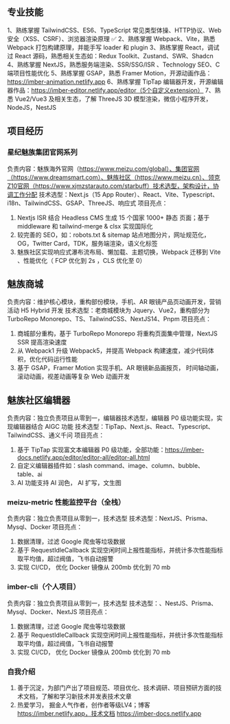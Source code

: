 ## 专业技能

1、熟练掌握 TailwindCSS、ES6、TypeScript 常见类型体操、HTTP协议、Web安全（XSS、CSRF）、浏览器渲染原理 ✅
2、熟练掌握 Webpack、Vite，熟悉 Webpack 打包构建原理，并能手写 loader 和 plugin
3、熟练掌握 React，调试过 React 源码，熟悉相关生态如：Redux Toolkit、Zustand、SWR、Shadcn
4、熟练掌握 NextJS，熟悉服务端渲染、SSR/SSG/ISR 、Technology SEO、C 端项目性能优化
5、熟练掌握 GSAP，熟悉 Framer Motion，开源动画作品：https://imber-animation.netlify.app
6、熟练掌握 TipTap 编辑器开发，开源编辑器作品：https://imber-editor.netlify.app/editor（5个自定义extension）
7、熟悉 Vue2/Vue3 及相关生态，了解 ThreeJS 3D 模型渲染，微信小程序开发，NodeJS，NestJS

## 项目经历

### 星纪魅族集团官网系列

负责内容：魅族海外官网（https://www.meizu.com/global）、集团官网（https://www.dreamsmart.com）、魅族社区（https://www.meizu.cn）、领克Z10官网（https://www.xjmzstarauto.com/starbuff）技术选型，架构设计，协调工作分配
技术选型：Next.js（15 App Router）、React、Vite、Typescript、i18n、TailwindCSS、GSAP、ThreeJS、响应式
项目亮点：

1. Nextjs ISR 结合 Headless CMS 生成 15 个国家 1000+ 静态 页面；基于 middleware 和 tailwind-merge & clsx 实现国际化
2. 较完善的 SEO，如：robots.txt & sitemap 站点地图分片，网址规范化，OG，Twitter Card，TDK，服务端渲染，语义化标签
3. 魅族社区实现响应式瀑布流布局、懒加载、主题切换，Webpack 迁移到 Vite 、性能优化（ FCP 优化到 2s ，CLS 优化至 0）

## 魅族商城

负责内容：维护核心模块，重构部份模块，手机、AR 眼镜产品页动画开发，营销活动 H5 Hybrid 开发
技术选型：老商城模块为 Jquery、Vue2，重构部分为 TurboRepo Monorepo、TS、TailwindCSS、NextJS14、Pnpm
项目亮点：

1. 商城部分重构，基于 TurboRepo Monorepo 将重构页面集中管理，NextJS SSR 提高渲染速度
2. 从 Webpack1 升级 Webpack5，并提高 Webpack 构建速度，减少代码体积，优化代码运行性能
3. 基于 GSAP，Framer Motion 实现手机、AR 眼镜新品画报页， 时间轴动画，滚动动画，视差动画等复杂 Web 动画开发

## 魅族社区编辑器

负责内容：独立负责项目从零到一，编辑器技术选型，编辑器 P0 级功能实现，实现编辑器结合 AIGC 功能
技术选型：TipTap、Next.js、React、Typescript、TailwindCSS、通义千问
项目亮点：

1. 基于 TipTap 实现富文本编辑器 P0 级功能，全部功能：https://imber-docs.netlify.app/editor/editor-all/editor-all.html
2. 自定义编辑器插件如：slash command、image、column、bubble、table、ai
3. AI 功能支持 AI 润色， AI 扩写，文生图

### meizu-metric 性能监控平台（全栈）

负责内容：独立负责项目从零到一，技术选型
技术选型：NextJS、Prisma、Mysql、Docker
项目亮点：

1. 数据清理，过滤 Google 爬虫等垃圾数据
2. 基于 RequestIdleCallback 实现空闲时间上报性能指标，并统计多次性能指标取平均值，超过阀值，飞书自动报警
3. 实现 CI/CD， 优化 Docker 镜像从 200mb 优化到 70 mb

### imber-cli（个人项目）

负责内容：独立负责项目从零到一，技术选型
技术选型：、NestJS、Prisma、Mysql、Docker、NextJS
项目亮点：

1. 数据清理，过滤 Google 爬虫等垃圾数据
2. 基于 RequestIdleCallback 实现空闲时间上报性能指标，并统计多次性能指标取平均值，超过阀值，飞书自动报警
3. 实现 CI/CD， 优化 Docker 镜像从 200mb 优化到 70 mb

### 自我介绍

1. 善于沉淀，为部门产出了项目规范、项目优化、技术调研、项目预研方面的技术文档，了解和学习新技术并发表技术文章
2. 热爱学习， 掘金人气作者，创作者等级LV4；博客 https://imber.netlify.app，技术文档 https://imber-docs.netlify.app
